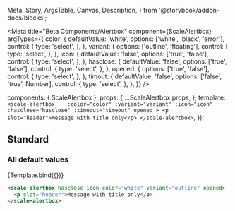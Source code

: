   Meta,
  Story,
  ArgsTable,
  Canvas,
  Description,
} from '@storybook/addon-docs/blocks';

<Meta
  title="Beta Components/Alertbox"
  component={ScaleAlertbox}
  argTypes={{
    color: {
      defaultValue: 'white',
      options: ['white', 'black', 'error'],
      control: {
        type: 'select',
      },
    },
    variant: {
      options: ['outline', 'floating'],
      control: {
        type: 'select',
      },
    },
    icon: {
      defaultValue: 'false',
      options: ['true', 'false'],
      control: {
        type: 'select',
      },
    },
    hasclose: {
      defaultValue: 'false',
      options: ['true', 'false'],
      control: {
        type: 'select',
      },
    },
    opened: {
      options: ['true', 'false'],
      control: {
        type: 'select',
      },
    },
    timout: {
      defaultValue: 'false',
      options: ['false', 'true', Number],
      control: {
        type: 'select',
      },
    },
  }}
/>

  components: { ScaleAlertbox },
  props: {
    ...ScaleAlertbox.props,
  },
  template: `
    <scale-alertbox   
    :color="color"
    :variant="variant"
    :icon="icon"
    :hasclose="hasclose"
    :timeout="timeout"
    opened
    >
      <p slot="header">Message with title only</p>
    </scale-alertbox>
  `,
});

## Standard

### All default values

<Canvas withSource="none">
  <Story name="Standard" args={{}}>
    {Template.bind({})}
  </Story>
</Canvas>

<ArgsTable story="Standard" />

```html
<scale-alertbox hasclose icon color="white" variant="outline" opened>
  <p slot="header">Message with title only</p>
</scale-alertbox>
```
